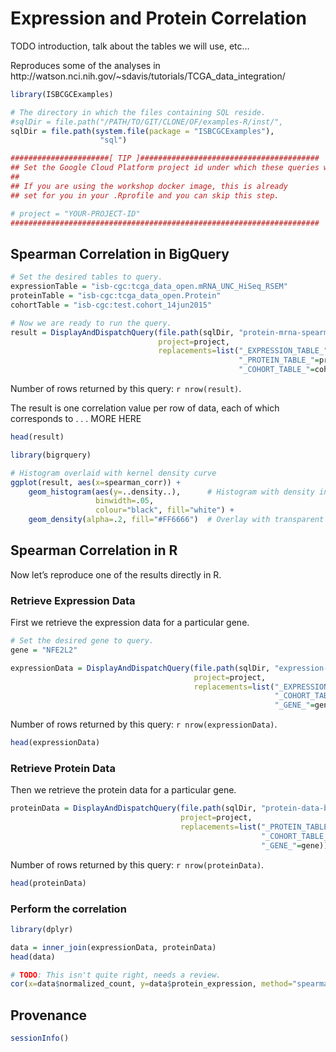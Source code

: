 # Expression and Protein Correlation

TODO introduction, talk about the tables we will use, etc...

Reproduces some of the analyses in http://watson.nci.nih.gov/~sdavis/tutorials/TCGA_data_integration/

```r
library(ISBCGCExamples)

# The directory in which the files containing SQL reside.
#sqlDir = file.path("/PATH/TO/GIT/CLONE/OF/examples-R/inst/", 
sqlDir = file.path(system.file(package = "ISBCGCExamples"),
                    "sql")
```

```r
######################[ TIP ]########################################
## Set the Google Cloud Platform project id under which these queries will run.
## 
## If you are using the workshop docker image, this is already
## set for you in your .Rprofile and you can skip this step.

# project = "YOUR-PROJECT-ID"
#####################################################################
```

## Spearman Correlation in BigQuery

```r
# Set the desired tables to query.
expressionTable = "isb-cgc:tcga_data_open.mRNA_UNC_HiSeq_RSEM"
proteinTable = "isb-cgc:tcga_data_open.Protein"
cohortTable = "isb-cgc:test.cohort_14jun2015"

# Now we are ready to run the query.
result = DisplayAndDispatchQuery(file.path(sqlDir, "protein-mrna-spearman-correlation.sql"),
                                 project=project,
                                 replacements=list("_EXPRESSION_TABLE_"=expressionTable,
                                                   "_PROTEIN_TABLE_"=proteinTable,
                                                   "_COHORT_TABLE_"=cohortTable))
```
Number of rows returned by this query: `r nrow(result)`.

The result is one correlation value per row of data, each of which corresponds to  . . . MORE HERE
```r
head(result)
```

```r
library(bigrquery)

# Histogram overlaid with kernel density curve
ggplot(result, aes(x=spearman_corr)) + 
    geom_histogram(aes(y=..density..),      # Histogram with density instead of count on y-axis
                   binwidth=.05,
                   colour="black", fill="white") +
    geom_density(alpha=.2, fill="#FF6666")  # Overlay with transparent density plot
```

## Spearman Correlation in R

Now let's reproduce one of the results directly in R.

### Retrieve Expression Data

First we retrieve the expression data for a particular gene.
```r
# Set the desired gene to query.
gene = "NFE2L2"

expressionData = DisplayAndDispatchQuery(file.path(sqlDir, "expression-data-by-cohort.sql"),
                                         project=project,
                                         replacements=list("_EXPRESSION_TABLE_"=expressionTable,
                                                           "_COHORT_TABLE_"=cohortTable,
                                                           "_GENE_"=gene))
```
Number of rows returned by this query: `r nrow(expressionData)`.

```r
head(expressionData)
```

### Retrieve Protein Data

Then we retrieve the protein data for a particular gene.

```r
proteinData = DisplayAndDispatchQuery(file.path(sqlDir, "protein-data-by-cohort.sql"),
                                      project=project,
                                      replacements=list("_PROTEIN_TABLE_"=proteinTable,
                                                        "_COHORT_TABLE_"=cohortTable,
                                                        "_GENE_"=gene))
```

Number of rows returned by this query: `r nrow(proteinData)`.

```r
head(proteinData)
```

### Perform the correlation

```r
library(dplyr)

data = inner_join(expressionData, proteinData)
head(data)
```

```r
# TODO: This isn't quite right, needs a review.
cor(x=data$normalized_count, y=data$protein_expression, method="spearman")
```

## Provenance
```r
sessionInfo()
```
